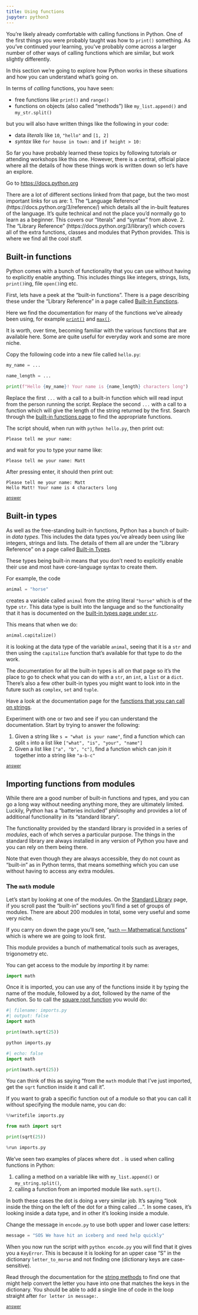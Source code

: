 ```yaml
---
title: Using functions
jupyter: python3
---
```




You're likely already comfortable with calling functions in Python. One of the first things you were probably taught was how to `print()` something. As you've continued your learning, you've probably come across a larger number of other ways of calling functions which are similar, but work slightly differently.

In this section we're going to explore how Python works in these situations and how you can understand what's going on.

In terms of *calling* functions, you have seen:

- free functions like `print()` and `range()`
- functions on objects (also called "methods") like `my_list.append()` and `my_str.split()`

but you will also have written things like the following in your code:

- data *literals* like `10`, `"hello"` and `[1, 2]`
- *syntax* like `for house in town:` and `if height > 10:`

So far you have probably learned these topics by following tutorials or attending workshops like this one. However, there is a central, official place where all the details of how these things work is written down so let's have an explore.

Go to <https://docs.python.org>

There are a lot of different sections linked from that page, but the two most important links for us are:
1. The "Language Reference" (https://docs.python.org/3/reference/) which details all the in-built features of the language. It's quite technical and not the place you'd normally go to learn as a beginner. This covers our "literals" and "syntax" from above.
2. The "Library Reference" (https://docs.python.org/3/library/) which covers all of the extra functions, classes and modules that Python provides. This is where we find all the cool stuff.

## Built-in functions

Python comes with a bunch of functionality that you can use without having to explicitly enable anything. This includes things like integers, strings, lists, `print()`ing, file `open()`ing etc.

First, lets have a peek at the "built-in functions". There is a page describing these under the "Library Reference" in a page called [Built-in Functions](https://docs.python.org/3/library/functions.html).

Here we find the documentation for many of the functions we've already been using, for example [`print()`](https://docs.python.org/3/library/functions.html#print) and [`max()`](https://docs.python.org/3/library/functions.html#max).

It is worth, over time, becoming familiar with the various functions that are available here. Some are quite useful for everyday work and some are more niche.

::: {#exercise-1 .callout-tip title="Exercise 1" icon=false} 

Copy the following code into a new file called `hello.py`:

```python
my_name = ...

name_length = ...

print(f"Hello {my_name}! Your name is {name_length} characters long")
```

Replace the first `...` with a call to a built-in function which will read input from the person running the script.
Replace the second `...` with a call to a function which will give the length of the string returned by the first.
Search through the [built-in functions page](https://docs.python.org/3/library/functions.html) to find the appropriate functions.

The script should, when run with `python hello.py`, then print out:

```
Please tell me your name: 
```

and wait for you to type your name like:

```
Please tell me your name: Matt
```

After pressing enter, it should then print out:

```
Please tell me your name: Matt
Hello Matt! Your name is 4 characters long
```

[<small>answer</small>](../answers/answer_hello_name.qmd)

:::


## Built-in types

As well as the free-standing built-in functions, Python has a bunch of built-in *data types*. This includes the data types you've already been using like integers, strings and lists. The details of them all are under the "Library Reference" on a page called [Built-in Types](https://docs.python.org/3/library/stdtypes.html).

These types being built-in means that you don't need to explicitly enable their use and most have core-language syntax to create them.

For example, the code

```python
animal = "horse"
```

creates a variable called `animal` from the string literal `"horse"` which is of the type `str`. This data type is built into the language and so the functionality that it has is documented on the [built-in types page under `str`](https://docs.python.org/3/library/stdtypes.html#text-sequence-type-str).

This means that when we do:

```python
animal.capitalize()
```

it is looking at the data type of the variable `animal`, seeing that it is a `str` and then using the `capitalize` function that's available for that type to do the work.

The documentation for all the built-in types is all on that page so it's the place to go to check what you can do with a `str`, an `int`, a `list` or a `dict`. There's also a few other built-in types you might want to look into in the future such as `complex`, `set` and `tuple`.

::: {#exercise-2 .callout-tip title="Exercise 2" icon=false} 
Have a look at the documentation page for the [functions that you can call on strings](https://docs.python.org/3/library/stdtypes.html#string-methods).

Experiment with one or two and see if you can understand the documentation. Start by trying to answer the following:

1. Given a string like `s = "what is your name"`, find a function which can split `s` into a list like `["what", "is", "your", "name"]`
2. Given a list like `["a", "b", "c"]`, find a function which can join it together into a string like `"a-b-c"`

[<small>answer</small>](../answers/answer_string_methods.qmd)
:::


## Importing functions from modules

While there are a good number of built-in functions and types, and you can go a long way without needing anything more, they are ultimately limited. Luckily, Python has a "batteries included" philosophy and provides a lot of additional functionality in its "standard library".

The functionality provided by the standard library is provided in a series of *modules*, each of whch serves a particular purpose. The things in the standard library are always installed in any version of Python you have and you can rely on them being there.

Note that even though they are always accessible, they do not count as "built-in" as in Python terms, that means something which you can use without having to access any extra modules.

### The `math` module

Let's start by looking at one of the modules. On the [Standard Library](https://docs.python.org/3/library/) page, if you scroll past the "built-in" sections you'll find a set of groups of modules. There are about 200 modules in total, some very useful and some very niche.

If you carry on down the page you'll see, "[`math` — Mathematical functions](https://docs.python.org/3/library/math.html)" which is where we are going to look first.

This module provides a bunch of mathematical tools such as averages, trigonometry etc.

You can get access to the module by *importing* it by name:

```python
import math
```

Once it is imported, you can use any of the functions inside it by typing the name of the module, followed by a dot, followed by the name of the function. So to call the [square root function](https://docs.python.org/3/library/math.html#math.sqrt) you would do:


```python
#| filename: imports.py
#| output: false
import math

print(math.sqrt(25))
```

```.bash
python imports.py
```

```python
#| echo: false
import math

print(math.sqrt(25))
```


You can think of this as saying "from the `math` module that I've just imported, get the `sqrt` function inside it and call it".

If you want to grab a specific function out of a module so that you can call it without specifying the module name, you can do:

```python
%%writefile imports.py

from math import sqrt

print(sqrt(25))
```

```python
%run imports.py
```

We've seen two examples of places where dot `.` is used when calling functions in Python:

1. calling a method on a variable like with `my_list.append()` or `my_string.split()`,
2. calling a function from an imported module like `math.sqrt()`.

In both these cases the dot is doing a very similar job. It's saying "look inside the thing on the left of the dot for a thing called ...". In some cases, it's looking inside a data type, and in other it's looking inside a module.

::: {#exercise-3 .callout-tip title="Exercise 3" icon=false} 
Change the message in `encode.py` to use both upper and lower case letters:

```python
message = "SOS We have hit an iceberg and need help quickly"
```

When you now run the script with `python encode.py` you will find that it gives you a `KeyError`. This is because it is looking for an upper case "S" in the dictionary `letter_to_morse` and not finding one (dictionary keys are case-sensitive).

Read through the documentation for the [string methods](https://docs.python.org/3/library/stdtypes.html#string-methods) to find one that might help convert the letter you have into one that matches the keys in the dictionary. You should be able to add a single line of code in the loop straight after `for letter in message:`.

[<small>answer</small>](../answers/answer_morse_case.qmd)
:::
